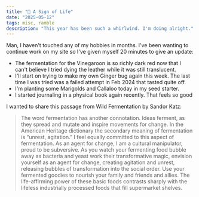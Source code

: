 ```yaml
---
title: "🌱 A Sign of Life"
date: "2025-05-12"
tags: misc, ramble
description: "This year has been such a whirlwind. I'm doing alright."
---
```


Man, I haven't touched any of my hobbies in months. I've been wanting to continue work on my site so I've given
myself 20 minutes to give an update:

- The fermentation for the Vinegaroon is so richly dark red now that I can't believe I tried dying the leather while it
was still translucent.
- I'll start on trying to make my own Ginger bug again this week. The last time I was tried was a failed
attempt in Feb 2024 that tasted quite off.
- I'm planting some Marigolds and Callaloo today in my seed starter.
- I started journaling in a physical book again recently. That feels so good


I wanted to share this passage from Wild Fermentation by Sandor Katz:

> The word fermentation has another connotation. Ideas ferment, as they spread and mutate and inspire movements for
change. In the American Heritage dictionary the secondary meaning of fermentation is “unrest, agitation.” I feel equally committed to this aspect of fermentation. As an agent for change, I am a cultural manipulator, proud to be subversive.
> As you watch your fermenting food bubble away as bacteria and yeast work their transformative magic, envision
yourself as an agent for change, creating agitation and unrest, releasing bubbles of transformation into the social order. Use your fermented goodies to nourish your family and friends and allies. The life-affirming power of these basic foods contrasts sharply with the lifeless industrially processed foods that fill supermarket shelves.
